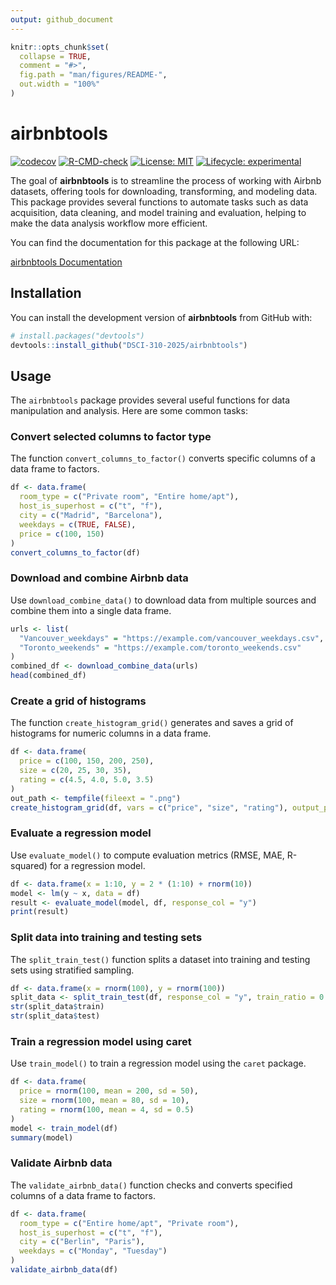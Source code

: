 ```yaml
---
output: github_document
---
```


<!-- README.md is generated from README.Rmd. Please edit that file -->

```r
knitr::opts_chunk$set(
  collapse = TRUE,
  comment = "#>",
  fig.path = "man/figures/README-",
  out.width = "100%"
)
```

# airbnbtools

<!-- badges: start -->

[![codecov](https://codecov.io/gh/DSCI-310-2025/airbnbtools/graph/badge.svg?token=M05R361SU6)](https://codecov.io/gh/DSCI-310-2025/airbnbtools)
[![R-CMD-check](https://github.com/DSCI-310-2025/airbnbtools/actions/workflows/R-CMD-check.yaml/badge.svg)](https://github.com/DSCI-310-2025/airbnbtools/actions/workflows/R-CMD-check.yaml)
[![License: MIT](https://img.shields.io/badge/License-MIT-yellow.svg)](LICENSE)
[![Lifecycle: experimental](https://img.shields.io/badge/lifecycle-experimental-orange.svg)](https://www.tidyverse.org/lifecycle/)

<!-- badges: end -->


The goal of **airbnbtools** is to streamline the process of working with Airbnb datasets, offering tools for downloading, transforming, and modeling data. This package provides several functions to automate tasks such as data acquisition, data cleaning, and model training and evaluation, helping to make the data analysis workflow more efficient.

You can find the documentation for this package at the following URL:

[airbnbtools Documentation](https://dsci-310-2025.github.io/airbnbtools/)

## Installation

You can install the development version of **airbnbtools** from GitHub with:

```r
# install.packages("devtools")
devtools::install_github("DSCI-310-2025/airbnbtools")
```

## Usage

The `airbnbtools` package provides several useful functions for data manipulation and analysis. Here are some common tasks:

### Convert selected columns to factor type

The function `convert_columns_to_factor()` converts specific columns of a data frame to factors.

```r
df <- data.frame(
  room_type = c("Private room", "Entire home/apt"),
  host_is_superhost = c("t", "f"),
  city = c("Madrid", "Barcelona"),
  weekdays = c(TRUE, FALSE),
  price = c(100, 150)
)
convert_columns_to_factor(df)
```

### Download and combine Airbnb data

Use `download_combine_data()` to download data from multiple sources and combine them into a single data frame.

```r
urls <- list(
  "Vancouver_weekdays" = "https://example.com/vancouver_weekdays.csv",
  "Toronto_weekends" = "https://example.com/toronto_weekends.csv"
)
combined_df <- download_combine_data(urls)
head(combined_df)
```

### Create a grid of histograms

The function `create_histogram_grid()` generates and saves a grid of histograms for numeric columns in a data frame.

```r
df <- data.frame(
  price = c(100, 150, 200, 250),
  size = c(20, 25, 30, 35),
  rating = c(4.5, 4.0, 5.0, 3.5)
)
out_path <- tempfile(fileext = ".png")
create_histogram_grid(df, vars = c("price", "size", "rating"), output_path = out_path)
```

### Evaluate a regression model

Use `evaluate_model()` to compute evaluation metrics (RMSE, MAE, R-squared) for a regression model.

```r
df <- data.frame(x = 1:10, y = 2 * (1:10) + rnorm(10))
model <- lm(y ~ x, data = df)
result <- evaluate_model(model, df, response_col = "y")
print(result)
```

### Split data into training and testing sets

The `split_train_test()` function splits a dataset into training and testing sets using stratified sampling.

```r
df <- data.frame(x = rnorm(100), y = rnorm(100))
split_data <- split_train_test(df, response_col = "y", train_ratio = 0.75)
str(split_data$train)
str(split_data$test)
```

### Train a regression model using caret

Use `train_model()` to train a regression model using the `caret` package.

```r
df <- data.frame(
  price = rnorm(100, mean = 200, sd = 50),
  size = rnorm(100, mean = 80, sd = 10),
  rating = rnorm(100, mean = 4, sd = 0.5)
)
model <- train_model(df)
summary(model)
```

### Validate Airbnb data

The `validate_airbnb_data()` function checks and converts specified columns of a data frame to factors.

```r
df <- data.frame(
  room_type = c("Entire home/apt", "Private room"),
  host_is_superhost = c("t", "f"),
  city = c("Berlin", "Paris"),
  weekdays = c("Monday", "Tuesday")
)
validate_airbnb_data(df)
```
